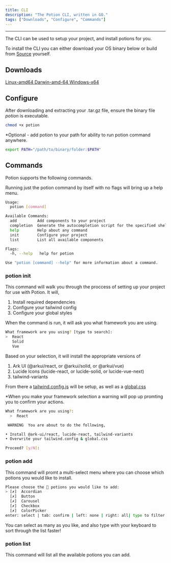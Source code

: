 ```yaml
---
title: CLI
description: "The Potion CLI, written in GO."
tags: ["Downloads", "Configure", "Commands"]
---
```


---

The CLI can be used to setup your project, and install potions for you.

To install the CLI you can either download your OS binary below or build from <a href="/">Source</a> yourself.

## Downloads

<div class="flex flex-col">
<a href="/">Linux-amd64 </a>
<a href="/">Darwin-amd-64 </a>
<a href="/">Windows-x64 </a>
</div>

## Configure

After downloading and extracting your .tar.gz file, ensure the binary file *potion* is executable.

```bash
chmod +x potion
```

*Optional - add potion to your path for ability to run potion command anywhere.

```bash
export PATH="/path/to/binary/folder:$PATH"
```

## Commands

Potion supports the following commands.

Running just the potion command by itself with no flags will bring up a help menu.

```bash
Usage:
  potion [command]

Available Commands:
  add         Add components to your project
  completion  Generate the autocompletion script for the specified shell
  help        Help about any command
  init        Configure your project
  list        List all available components

Flags:
  -h, --help   help for potion

Use "potion [command] --help" for more information about a command.
```

### potion init

This command will walk you through the proccess of setting up your project for use with Potion. It will,

1. Install required dependencies
2. Configure your tailwind config
3. Configure your global styles

When the command is run, it will ask you what framework you are using.

```bash
What framework are you using? [type to search]: 
>  React
   Solid
   Vue
```

Based on your selection, it will install the appropriate versions of 

1. Ark UI (@arkui/react, or @arkui/solid, or @arkui/vue)
2. Lucide Icons (lucide-react, or lucide-solid, or lucide-vue-next)
3. tailwind-variants

From there a <a href="/">tailwind.config.js</a> will be setup, as well as a <a href="/">global.css</a>

*When you make your framework selection a warning will pop up promting you to confirm your actions.

```bash
What framework are you using?: 
  >  React

 WARNING  You are about to do the following,

• Install @ark-ui/react, lucide-react, tailwind-variants
• Overwrite your tailwind.config & global.css

Proceed? [y/N]: 
```

### potion add

This command will promt a multi-select menu where you can choose which potions you would like to install.

```bash
Please choose the 🧪 potions you would like to add: 
> [✗]  Accordian
  [✗]  Button
  [✗]  Carousel
  [✗]  Checkbox
  [✗]  ColorPicker
enter: select | tab: confirm | left: none | right: all| type to filter
```

You can select as many as you like, and also type with your keyboard to sort through the list faster!

### potion list

This command will list all the available potions you can add.